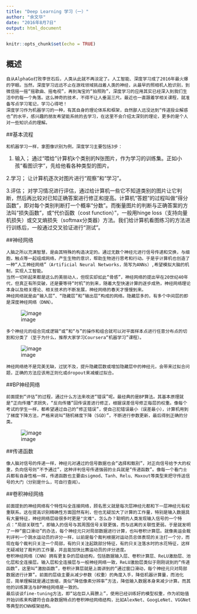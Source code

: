 ```yaml
---
title: "Deep Learning 学习（一）"
author: "余文华"
date: "2016年8月7日"
output: html_document
---
```


```r
knitr::opts_chunk$set(echo = TRUE)
```

## 概述

    自从AlphaGo打败李世石后，人类从此就不再淡定了。人工智能、深度学习成了2016年最火爆的字眼。当然，深度学习远远不止在游戏领域挑战着人类的神经，从最早的照相机人脸识别，到微信摇一摇“摇歌曲、摇电视”，再到淘宝的“拍照购”，深度学习的应用其实已经深入到我们生活中的每一个角落。这么神奇的技术，不得不让人垂涎三尺。最近也一直跟着学相关课程，就准备写点学习笔记，学习心得吧！
    深度学习作为机器学习的一种，有其自身的理论体系和框架，自然鄙人远没达到“传道授业解惑也”的水平，感兴趣的朋友希望能系统的去学习，在这里不会介绍太深刻的理论，更多的是个人对一些知识点的理解。
    
##基本流程

    和机器学习一样，拿图像识别为例，深度学习主要包括3步：
    
1. 输入； 通过“喂给”计算机k个类别的N张图片，作为学习的训练集。正如小孩“看图识字”，先给他看各种类型的图片。

2.学习； 让计算机逐次对图片进行“观察”和“学习”。

3.评估； 对学习情况进行评估，通过给计算机一些它不知道类别的图片让它判断，然后再比较对已知正确答案进行修正和提高。计算机“答题”的过程叫做“得分函数”，即对每个类别判断打一个概率“分数”。而衡量图片的判断与正确答案的方法叫“损失函数”，或“代价函数（cost function）”，一般用hinge loss（支持向量机损失）或交叉熵损失（softmax分类器）方法。我们给计算机看图练习的方法进行训练后，一般通过交叉验证进行“测试”。

##神经网络

    人脑之所以充满智慧，是由其特殊的构造决定的。通过无数个神经元进行信号传递和交换，与细胞，触点等一起组成网络，产生生物的意识，帮助生物进行思考和行动。于是乎计算机也创造了一种“人工神经网络”（Artificial Neural Networks，简写为ANNs）,希望模拟大脑的机制，实现人工智能。
    当然一切听起来都是这么的美丽动人，但现实却如此“骨感”，神经网络的提出早在20世纪40年代，但真正有所突破，还是要等待“时机”的到来，随着大型快速计算的逐步成熟，神经网络理论本身以及相关理论、相关技术的不断发展，神经网络的春天才慢慢到来。
    神经网络就是由“输入层”、“隐藏层”和”输出层“构成的网络。隐藏层多的，有多个中间层的即是深度神经网络（DNN）。
    
![image](F:\R\datasciences\Deep Learning\0.jpg)    
    
    多个神经元的组合完成逻辑“或”和“与”的操作和组合就可以对平面样本点进行任意分布点的切割和分类了（至于为什么，推荐大家学习Coursera“机器学习”课程）。
 
![image](F:\R\datasciences\Deep Learning\1.jpg)

    
    神经网络绝不是完美无缺，过犹不及，提升隐藏层数或增加隐藏层中的神经元，会带来过拟合问题，正确的方法应该用正则化或dropout来减缓过拟合。
    
    
##BP神经网络

    前面提到“评估”的过程，通过什么方法来改进“错误”呢。最经典的是BP算法。其基本原理就是“正向传播”求损失，“反向传播”回传误差进行修正，根据误差信号修正每层的权重。像每个考试的学生一样，都希望通过自己的“修正错误”，使自己犯错误最小（误差最小），计算机用到了梯度下降方法，严格来说叫“随机梯度下降（SGD）”，不断进行参数更新，最后得到正确的分类。
    
![image](F:\R\datasciences\Deep Learning\2.jpg)
    
##传递函数

    像人脑对信号的传递一样，神经元对通过的信号数据也会“选择和甄别”，对正向信号给予大的权重，负向信号则“不予通过”，这种评判信号传递强弱的士兵就是“传递函数”。像每一个看门士兵都有自身性格一样，传递函数也主要由sigmod、Tanh、Relu、Maxout等类型来把守传送信号的大门（分别是什么，可自行查阅）。
    
##卷积神经网络

    前面提到的神经网络有个特性叫全连接网络，顾名思义就是每次层神经元都和下一层神经元有权重联系。这在提高识别精确性方面固然有利，但也无疑加大了计算的工作量，特别是输入数据具有大量特征，神经网络层级很多时更是"灾难"。怎么办？聪明的人类发现输入信号的一个特点：“局部关联性”，即输入的信号与其周围信号关联更强，而与远离的关联性更弱。于是就发明了一种“窗口滑动”的办法，每个神经元只对局部数据进行计算，也叫卷积计算层。就像奥运会裁判评判一个跳水运动员的评分一样，以前是每个裁判根据对运动员总体表现的关注打一个分，而现在每个裁判只关注一个局部，有的只关注起跳部分特征，有的只关注落水时的水花特征，这样无疑减轻了裁判的工作量，并且能加快比赛运动员的评分进度。
    卷积神经网络（CNN）拥有更复杂的层级结构，包括数据输入层、卷积计算层、ReLU激励层、池化层和全连接层。输入层和全连接层与一般神经网络一致，ReLU激励层类似于刚刚说到的“传递函数”，这里叫“激励函数”，卷积计算层就是上面讲到的“通过窗口滑动，每个神经元只对局部数据进行计算”。前面的层级主要从减少参数（权重）的角度入手，降低机器计算量，而池化层，简单理解就是通过放缩，类似“降低像素分辨率”方法，降低输入数据本身来减少计算。而其他的训练算法与BP神经网络是一致的。
    最后谈谈fine-tuning方法，即“站在巨人肩膀上”，使用已经训练好的模型权重，作为初始值开始训练来构建符合自身数据特点的卷积神经网络结构，比如AlexNet、GoogLeNet、VGGNet等典型的CNN框架结构。
    

    



